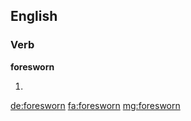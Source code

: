 ==English==

===Verb===
'''foresworn'''

# {{past of|foreswear}}

[[de:foresworn]]
[[fa:foresworn]]
[[mg:foresworn]]